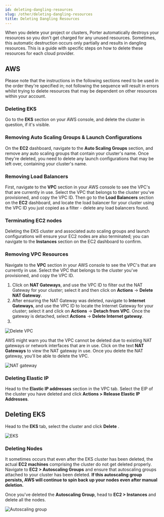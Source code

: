 ```yaml
---
id: deleting-dangling-resources
slug: /other/deleting-dangling-resources
title: Deleting Dangling Resources
---
```


When you delete your project or clusters, Porter automatically destroys your resources so you don't get charged for any unused resources. Sometimes, this automatic destruction occurs only partially and results in dangling resources. This is a guide with specific steps on how to delete these resources for each cloud provider.

## AWS

Please note that the instructions in the following sections need to be used in the order they're specified in; not following the sequence will result in errors whilst trying to delete resources that may be dependent on other resources within your account.

### Deleting EKS

Go to the **EKS** section on your AWS console, and delete the cluster in question, if it's visible.

### Removing Auto Scaling Groups & Launch Configurations

On the **EC2** dashboard, navigate to the **Auto Scaling Groups** section, and remove any auto scaling groups that contain your cluster's name. Once they're deleted, you need to delete any launch configurations that may be left over, containing your cluster's name.

### Removing Load Balancers

First, navigate to the **VPC** section in your AWS console to see the VPC's that are currently in use. Select the VPC that belongs to the cluster you've provisioned, and copy the VPC ID. Then go to the **Load Balancers** section on the **EC2** dashboard, and locate the load balancer for your cluster using the VPC ID you just copied as a filter - delete any load balancers found.

### Terminating EC2 nodes

Deleting the EKS cluster and associated auto scaling groups and launch configurations will ensure your EC2 nodes are also terminated; you can navigate to the **Instances** section on the EC2 dashboard to confirm.

### Removing VPC Resources

Navigate to the **VPC** section in your AWS console to see the VPC's that are currently in use. Select the VPC that belongs to the cluster you've provisioned, and copy the VPC ID.

1. Click on **NAT Gateways**, and use the VPC ID to filter out the NAT Gateway for your cluster; select it and then click on **Actions** -> **Delete NAT Gateway**. 
2. After ensuring the NAT Gateway was deleted, navigate to **Internet Gateways**, and use the VPC ID to locate the Internet Gateway for your cluster; select it and click on **Actions** -> **Detach from VPC**. Once the gateway is detached, select **Actions** -> **Delete Internet gateway**.
3. 

![Delete VPC](https://imagedelivery.net/l4LYM_vOYKe7O1NCT_Nc_g/e74141e4-6a77-4a08-6ffb-541586499300/large "Screen Shot 2021-03-26 at 4.05.16 PM.png")

AWS might warn you that the VPC cannot be deleted due to existing NAT gateways or network interfaces that are in use. Click on the text **NAT Gateways** to view the NAT gateway in use. Once you delete the NAT gateway, you'll be able to delete the VPC.

![NAT gateway](https://imagedelivery.net/l4LYM_vOYKe7O1NCT_Nc_g/29bcf96e-84ff-4d9d-d3b5-1e15a5554900/large "Screen Shot 2021-03-26 at 4.09.51 PM.png")

### Deleting Elastic IP

Head to the **Elastic IP addresses** section in the VPC tab. Select the EIP of the cluster you have deleted and click **Actions > Release Elastic IP Addresses**.

## Deleting EKS

Head to the **EKS** tab, select the cluster and click **Delete** .

![EKS](https://imagedelivery.net/l4LYM_vOYKe7O1NCT_Nc_g/86a228b3-68d5-4e42-912b-a34a51f6d600/large "Screen Shot 2021-03-26 at 4.16.01 PM.png")

### Deleting Nodes

It sometimes occurs that even after the EKS cluster has been deleted, the actual **EC2 machines** comprising the cluster do not get deleted properly. Navigate to **EC2 > Autoscaling Groups** and ensure that autoscaling groups attached to your cluster has been deleted. **If this autoscaling group persists, AWS will continue to spin back up your nodes even after manual deletion.**

Once you've deleted the **Autoscaling Group**, head to **EC2 > Instances** and delete all the nodes.

![Autoscaling group](https://imagedelivery.net/l4LYM_vOYKe7O1NCT_Nc_g/33c10eca-b30b-44c3-8f43-3deae40da300/large "Screen Shot 2021-03-26 at 4.24.08 PM.png")
